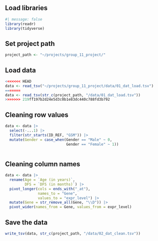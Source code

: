 ## Load libraries

```r
#| message: false 
library(readr) 
library(tidyverse)
```

## Set project path

```r
project_path <- "~/projects/group_11_project/"
```

## Load data

```r
<<<<<<< HEAD
data <- read_tsv("~/projects/group_11_project/data/01_dat_load.tsv")
=======
data <- read_tsv(str_c(project_path, "/data/01_dat_load.tsv"))
>>>>>>> 219ff197b2d24e5d3c0b1e83dc440c788fd3b792
```

## Cleaning row values

```r
data <- data |> 
  select(-...1) |> 
  filter(str_starts(ID_REF, "GSM")) |> 
  mutate(Gender = case_when(Gender == "Male" ~ 0,
                            Gender == "Female" ~ 1))
  
```

## Cleaning column names

```r
data <- data |> 
  rename(Age = `Age (in years)`,
         DFS = `DFS (in months)`) |> 
  pivot_longer(cols = ends_with("_at"),
               names_to = "Gene", 
               values_to = "expr_level") |> 
  mutate(Gene = str_remove_all(Gene, "\\D")) |> 
  pivot_wider(names_from = Gene, values_from = expr_level)

```

## Save the data

```r
write_tsv(data, str_c(project_path, "/data/02_dat_clean.tsv"))
```
